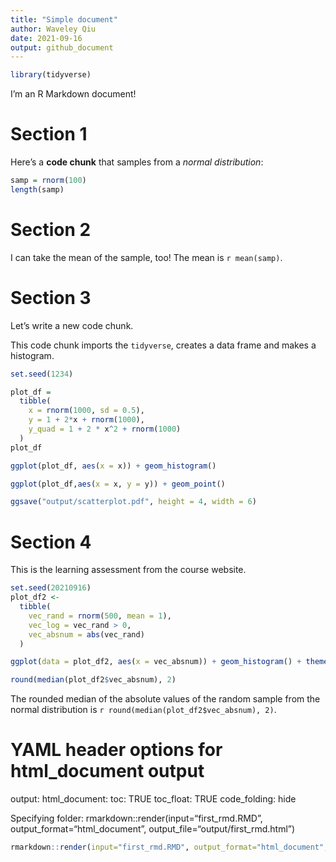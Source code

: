 ```yaml
---
title: "Simple document"
author: Waveley Qiu
date: 2021-09-16
output: github_document
---
```


```r
library(tidyverse)
```


I'm an R Markdown document! 

# Section 1

Here's a **code chunk** that samples from 
a _normal distribution_:

```r
samp = rnorm(100)
length(samp)
```

# Section 2

I can take the mean of the sample, too!
The mean is `r mean(samp)`.

# Section 3

Let's write a new code chunk.

This code chunk imports the `tidyverse`, creates a data frame and makes a histogram.

```r
set.seed(1234)

plot_df = 
  tibble(
    x = rnorm(1000, sd = 0.5),
    y = 1 + 2*x + rnorm(1000),
    y_quad = 1 + 2 * x^2 + rnorm(1000)
  )
plot_df

ggplot(plot_df, aes(x = x)) + geom_histogram()

ggplot(plot_df,aes(x = x, y = y)) + geom_point()

ggsave("output/scatterplot.pdf", height = 4, width = 6)
```

# Section 4

This is the learning assessment from the course website.

```r
set.seed(20210916)
plot_df2 <-
  tibble(
    vec_rand = rnorm(500, mean = 1),
    vec_log = vec_rand > 0,
    vec_absnum = abs(vec_rand)
  )

ggplot(data = plot_df2, aes(x = vec_absnum)) + geom_histogram() + theme_minimal()

round(median(plot_df2$vec_absnum), 2)
```

The rounded median of the absolute values of the random sample from the normal distribution is `r round(median(plot_df2$vec_absnum), 2)`.


# YAML header options for html_document output
output:
    html_document:
      toc: TRUE
      toc_float: TRUE
      code_folding: hide
      
Specifying folder: rmarkdown::render(input="first_rmd.RMD", output_format="html_document", output_file="output/first_rmd.html")

```r
rmarkdown::render(input="first_rmd.RMD", output_format="html_document", output_file="output/first_rmd.html")
```


